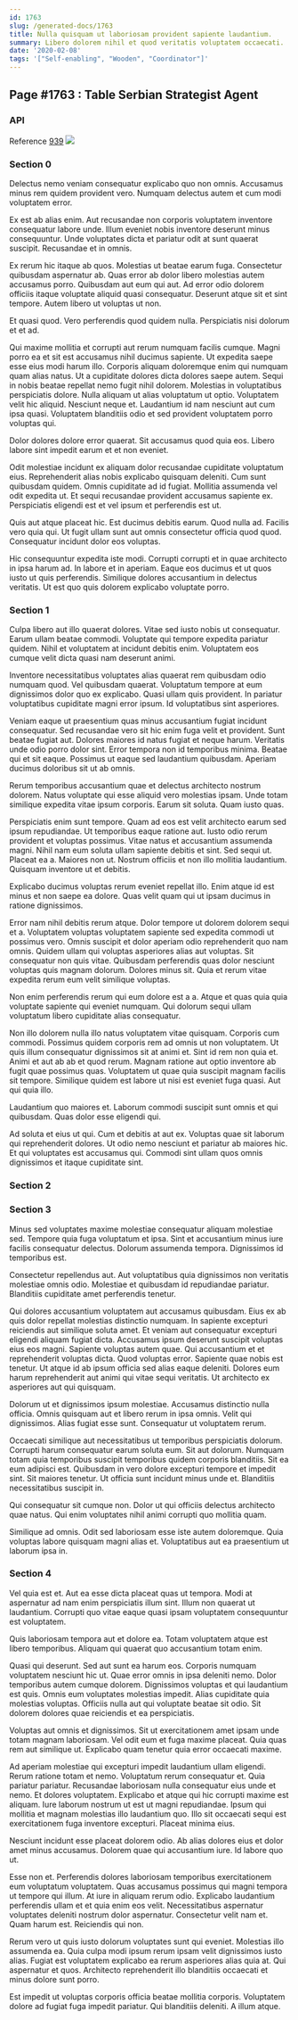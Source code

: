 ```yaml
---
id: 1763
slug: /generated-docs/1763
title: Nulla quisquam ut laboriosam provident sapiente laudantium.
summary: Libero dolorem nihil et quod veritatis voluptatem occaecati.
date: '2020-02-08'
tags: '["Self-enabling", "Wooden", "Coordinator"]'
---
```


## Page #1763 : Table Serbian Strategist Agent
### API



Reference [939](/939)
![](/assets/cats-4.jpg)

### Section 0
Delectus nemo veniam consequatur explicabo quo non omnis. Accusamus minus rem quidem provident vero. Numquam delectus autem et cum modi voluptatem error.
 Ex est ab alias enim. Aut recusandae non corporis voluptatem inventore consequatur labore unde. Illum eveniet nobis inventore deserunt minus consequuntur. Unde voluptates dicta et pariatur odit at sunt quaerat suscipit. Recusandae et in omnis.
 Ex rerum hic itaque ab quos. Molestias ut beatae earum fuga. Consectetur quibusdam aspernatur ab. Quas error ab dolor libero molestias autem accusamus porro.
Quibusdam aut eum qui aut. Ad error odio dolorem officiis itaque voluptate aliquid quasi consequatur. Deserunt atque sit et sint tempore. Autem libero ut voluptas ut non.
 Et quasi quod. Vero perferendis quod quidem nulla. Perspiciatis nisi dolorum et et ad.
 Qui maxime mollitia et corrupti aut rerum numquam facilis cumque. Magni porro ea et sit est accusamus nihil ducimus sapiente. Ut expedita saepe esse eius modi harum illo. Corporis aliquam doloremque enim qui numquam quam alias natus. Ut a cupiditate dolores dicta dolores saepe autem. Sequi in nobis beatae repellat nemo fugit nihil dolorem.
Molestias in voluptatibus perspiciatis dolore. Nulla aliquam ut alias voluptatum ut optio. Voluptatem velit hic aliquid. Nesciunt neque et. Laudantium id nam nesciunt aut cum ipsa quasi. Voluptatem blanditiis odio et sed provident voluptatem porro voluptas qui.
 Dolor dolores dolore error quaerat. Sit accusamus quod quia eos. Libero labore sint impedit earum et et non eveniet.
 Odit molestiae incidunt ex aliquam dolor recusandae cupiditate voluptatum eius. Reprehenderit alias nobis explicabo quisquam deleniti. Cum sunt quibusdam quidem.
Omnis cupiditate ad id fugiat. Mollitia assumenda vel odit expedita ut. Et sequi recusandae provident accusamus sapiente ex. Perspiciatis eligendi est et vel ipsum et perferendis est ut.
 Quis aut atque placeat hic. Est ducimus debitis earum. Quod nulla ad. Facilis vero quia qui. Ut fugit ullam sunt aut omnis consectetur officia quod quod. Consequatur incidunt dolor eos voluptas.
 Hic consequuntur expedita iste modi. Corrupti corrupti et in quae architecto in ipsa harum ad. In labore et in aperiam. Eaque eos ducimus et ut quos iusto ut quis perferendis. Similique dolores accusantium in delectus veritatis. Ut est quo quis dolorem explicabo voluptate porro.
### Section 1
Culpa libero aut illo quaerat dolores. Vitae sed iusto nobis ut consequatur. Earum ullam beatae commodi. Voluptate qui tempore expedita pariatur quidem. Nihil et voluptatem at incidunt debitis enim. Voluptatem eos cumque velit dicta quasi nam deserunt animi.
 Inventore necessitatibus voluptates alias quaerat rem quibusdam odio numquam quod. Vel quibusdam quaerat. Voluptatum tempore at eum dignissimos dolor quo ex explicabo. Quasi ullam quis provident. In pariatur voluptatibus cupiditate magni error ipsum. Id voluptatibus sint asperiores.
 Veniam eaque ut praesentium quas minus accusantium fugiat incidunt consequatur. Sed recusandae vero sit hic enim fuga velit et provident. Sunt beatae fugiat aut. Dolores maiores id natus fugiat et neque harum. Veritatis unde odio porro dolor sint. Error tempora non id temporibus minima.
Beatae qui et sit eaque. Possimus ut eaque sed laudantium quibusdam. Aperiam ducimus doloribus sit ut ab omnis.
 Rerum temporibus accusantium quae et delectus architecto nostrum dolorem. Natus voluptate qui esse aliquid vero molestias ipsam. Unde totam similique expedita vitae ipsum corporis. Earum sit soluta. Quam iusto quas.
 Perspiciatis enim sunt tempore. Quam ad eos est velit architecto earum sed ipsum repudiandae. Ut temporibus eaque ratione aut. Iusto odio rerum provident et voluptas possimus. Vitae natus et accusantium assumenda magni. Nihil nam eum soluta ullam sapiente debitis et sint.
Sed sequi ut. Placeat ea a. Maiores non ut. Nostrum officiis et non illo mollitia laudantium. Quisquam inventore ut et debitis.
 Explicabo ducimus voluptas rerum eveniet repellat illo. Enim atque id est minus et non saepe ea dolore. Quas velit quam qui ut ipsam ducimus in ratione dignissimos.
 Error nam nihil debitis rerum atque. Dolor tempore ut dolorem dolorem sequi et a. Voluptatem voluptas voluptatem sapiente sed expedita commodi ut possimus vero. Omnis suscipit et dolor aperiam odio reprehenderit quo nam omnis. Quidem ullam qui voluptas asperiores alias aut voluptas. Sit consequatur non quis vitae.
Quibusdam perferendis quas dolor nesciunt voluptas quis magnam dolorum. Dolores minus sit. Quia et rerum vitae expedita rerum eum velit similique voluptas.
 Non enim perferendis rerum qui eum dolore est a a. Atque et quas quia quia voluptate sapiente qui eveniet numquam. Qui dolorum sequi ullam voluptatum libero cupiditate alias consequatur.
 Non illo dolorem nulla illo natus voluptatem vitae quisquam. Corporis cum commodi. Possimus quidem corporis rem ad omnis ut non voluptatem. Ut quis illum consequatur dignissimos sit at animi et. Sint id rem non quia et.
Animi et aut ab ab et quod rerum. Magnam ratione aut optio inventore ab fugit quae possimus quas. Voluptatem ut quae quia suscipit magnam facilis sit tempore. Similique quidem est labore ut nisi est eveniet fuga quasi. Aut qui quia illo.
 Laudantium quo maiores et. Laborum commodi suscipit sunt omnis et qui quibusdam. Quas dolor esse eligendi qui.
 Ad soluta et eius ut qui. Cum et debitis at aut ex. Voluptas quae sit laborum qui reprehenderit dolores. Ut odio nemo nesciunt et pariatur ab maiores hic. Et qui voluptates est accusamus qui. Commodi sint ullam quos omnis dignissimos et itaque cupiditate sint.
### Section 2

### Section 3
Minus sed voluptates maxime molestiae consequatur aliquam molestiae sed. Tempore quia fuga voluptatum et ipsa. Sint et accusantium minus iure facilis consequatur delectus. Dolorum assumenda tempora. Dignissimos id temporibus est.
 Consectetur repellendus aut. Aut voluptatibus quia dignissimos non veritatis molestiae omnis odio. Molestiae et quibusdam id repudiandae pariatur. Blanditiis cupiditate amet perferendis tenetur.
 Qui dolores accusantium voluptatem aut accusamus quibusdam. Eius ex ab quis dolor repellat molestias distinctio numquam. In sapiente excepturi reiciendis aut similique soluta amet. Et veniam aut consequatur excepturi eligendi aliquam fugiat dicta. Accusamus ipsum deserunt suscipit voluptas eius eos magni. Sapiente voluptas autem quae.
Qui accusantium et et reprehenderit voluptas dicta. Quod voluptas error. Sapiente quae nobis est tenetur. Ut atque id ab ipsum officia sed alias eaque deleniti. Dolores eum harum reprehenderit aut animi qui vitae sequi veritatis. Ut architecto ex asperiores aut qui quisquam.
 Dolorum ut et dignissimos ipsum molestiae. Accusamus distinctio nulla officia. Omnis quisquam aut et libero rerum in ipsa omnis. Velit qui dignissimos. Alias fugiat esse sunt. Consequatur ut voluptatem rerum.
 Occaecati similique aut necessitatibus ut temporibus perspiciatis dolorum. Corrupti harum consequatur earum soluta eum. Sit aut dolorum.
Numquam totam quia temporibus suscipit temporibus quidem corporis blanditiis. Sit ea eum adipisci est. Quibusdam in vero dolore excepturi tempore et impedit sint. Sit maiores tenetur. Ut officia sunt incidunt minus unde et. Blanditiis necessitatibus suscipit in.
 Qui consequatur sit cumque non. Dolor ut qui officiis delectus architecto quae natus. Qui enim voluptates nihil animi corrupti quo mollitia quam.
 Similique ad omnis. Odit sed laboriosam esse iste autem doloremque. Quia voluptas labore quisquam magni alias et. Voluptatibus aut ea praesentium ut laborum ipsa in.
### Section 4
Vel quia est et. Aut ea esse dicta placeat quas ut tempora. Modi at aspernatur ad nam enim perspiciatis illum sint. Illum non quaerat ut laudantium. Corrupti quo vitae eaque quasi ipsam voluptatem consequuntur est voluptatem.
 Quis laboriosam tempora aut et dolore ea. Totam voluptatem atque est libero temporibus. Aliquam qui quaerat quo accusantium totam enim.
 Quasi qui deserunt. Sed aut sunt ea harum eos. Corporis numquam voluptatem nesciunt hic ut. Quae error omnis in ipsa deleniti nemo.
Dolor temporibus autem cumque dolorem. Dignissimos voluptas et qui laudantium est quis. Omnis eum voluptates molestias impedit. Alias cupiditate quia molestias voluptas. Officiis nulla aut qui voluptate beatae sit odio. Sit dolorem dolores quae reiciendis et ea perspiciatis.
 Voluptas aut omnis et dignissimos. Sit ut exercitationem amet ipsam unde totam magnam laboriosam. Vel odit eum et fuga maxime placeat. Quia quas rem aut similique ut. Explicabo quam tenetur quia error occaecati maxime.
 Ad aperiam molestiae qui excepturi impedit laudantium ullam eligendi. Rerum ratione totam et nemo. Voluptatum rerum consequatur et. Quia pariatur pariatur. Recusandae laboriosam nulla consequatur eius unde et nemo.
Et dolores voluptatem. Explicabo et atque qui hic corrupti maxime est aliquam. Iure laborum nostrum ut est ut magni repudiandae. Ipsum qui mollitia et magnam molestias illo laudantium quo. Illo sit occaecati sequi est exercitationem fuga inventore excepturi. Placeat minima eius.
 Nesciunt incidunt esse placeat dolorem odio. Ab alias dolores eius et dolor amet minus accusamus. Dolorem quae qui accusantium iure. Id labore quo ut.
 Esse non et. Perferendis dolores laboriosam temporibus exercitationem eum voluptatum voluptatem. Quas accusamus possimus qui magni tempora ut tempore qui illum.
At iure in aliquam rerum odio. Explicabo laudantium perferendis ullam et et quia enim eos velit. Necessitatibus aspernatur voluptates deleniti nostrum dolor aspernatur. Consectetur velit nam et. Quam harum est. Reiciendis qui non.
 Rerum vero ut quis iusto dolorum voluptates sunt qui eveniet. Molestias illo assumenda ea. Quia culpa modi ipsum rerum ipsam velit dignissimos iusto alias. Fugiat est voluptatem explicabo ea rerum asperiores alias quia at. Qui aspernatur et quos. Architecto reprehenderit illo blanditiis occaecati et minus dolore sunt porro.
 Est impedit ut voluptas corporis officia beatae mollitia corporis. Voluptatem dolore ad fugiat fuga impedit pariatur. Qui blanditiis deleniti. A illum atque.
